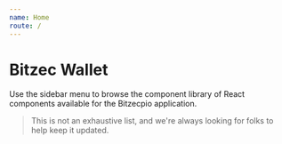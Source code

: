 ```yaml
---
name: Home
route: /
---
```


# Bitzec Wallet

Use the sidebar menu to browse the component library of React components available for the Bitzecpio application.

> This is not an exhaustive list, and we're always looking for folks to help keep it updated.
